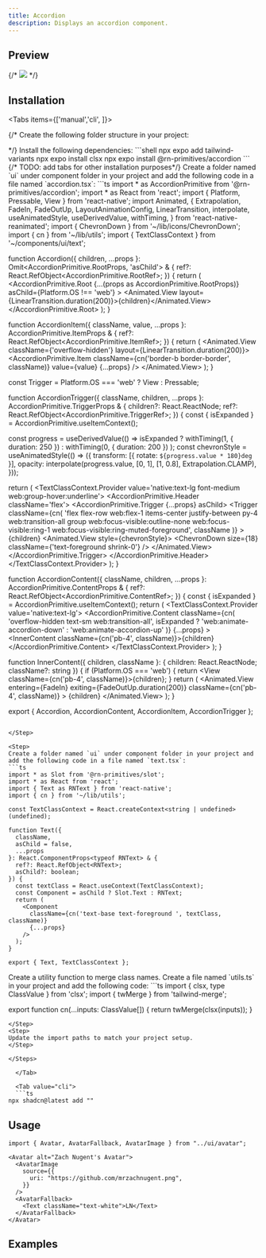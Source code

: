 ```yaml
---
title: Accordion
description: Displays an accordion component.
---
```




## Preview

{/* ![](./preview/avatar.png) */}

## Installation

<Tabs items={['manual','cli', ]}>
  <Tab value="manual">
   
<Steps>

{/* <Step>
Create the following folder structure in your project:
<Files>
  <Folder name="app" defaultOpen>
    <File name="layout.tsx" />
    <File name="page.tsx" />
  </Folder>
  <Folder name="components" defaultOpen>
  <Folder name="ui" defaultOpen>
  <File name="avatar.tsx" />
  </Folder>
    
  </Folder>
  <Folder name="lib" defaultOpen>
    <File name="utils.ts" />
  </Folder>
  <File name="package.json" />

</Files>
</Step> */}

<Step>
Install the following dependencies:
```shell
npx expo add tailwind-variants
npx expo install clsx
npx expo install @rn-primitives/accordion
```
{/* TODO: add tabs for other installation purposes*/}

</Step>
<Step>
Create a folder named `ui` under component folder in your project and add the following code in a file named `accordion.tsx`:
```ts
import * as AccordionPrimitive from '@rn-primitives/accordion';
import * as React from 'react';
import { Platform, Pressable, View } from 'react-native';
import Animated, {
  Extrapolation,
  FadeIn,
  FadeOutUp,
  LayoutAnimationConfig,
  LinearTransition,
  interpolate,
  useAnimatedStyle,
  useDerivedValue,
  withTiming,
} from 'react-native-reanimated';
import { ChevronDown } from '~/lib/icons/ChevronDown';
import { cn } from '~/lib/utils';
import { TextClassContext } from '~/components/ui/text';

function Accordion({
  children,
  ...props
}: Omit<AccordionPrimitive.RootProps, 'asChild'> & {
  ref?: React.RefObject<AccordionPrimitive.RootRef>;
}) {
  return (
    <LayoutAnimationConfig skipEntering>
      <AccordionPrimitive.Root
        {...(props as AccordionPrimitive.RootProps)}
        asChild={Platform.OS !== 'web'}
      >
        <Animated.View layout={LinearTransition.duration(200)}>{children}</Animated.View>
      </AccordionPrimitive.Root>
    </LayoutAnimationConfig>
  );
}

function AccordionItem({
  className,
  value,
  ...props
}: AccordionPrimitive.ItemProps & {
  ref?: React.RefObject<AccordionPrimitive.ItemRef>;
}) {
  return (
    <Animated.View className={'overflow-hidden'} layout={LinearTransition.duration(200)}>
      <AccordionPrimitive.Item
        className={cn('border-b border-border', className)}
        value={value}
        {...props}
      />
    </Animated.View>
  );
}

const Trigger = Platform.OS === 'web' ? View : Pressable;

function AccordionTrigger({
  className,
  children,
  ...props
}: AccordionPrimitive.TriggerProps & {
  children?: React.ReactNode;
  ref?: React.RefObject<AccordionPrimitive.TriggerRef>;
}) {
  const { isExpanded } = AccordionPrimitive.useItemContext();

  const progress = useDerivedValue(() =>
    isExpanded ? withTiming(1, { duration: 250 }) : withTiming(0, { duration: 200 })
  );
  const chevronStyle = useAnimatedStyle(() => ({
    transform: [{ rotate: `${progress.value * 180}deg` }],
    opacity: interpolate(progress.value, [0, 1], [1, 0.8], Extrapolation.CLAMP),
  }));

  return (
    <TextClassContext.Provider value='native:text-lg font-medium web:group-hover:underline'>
      <AccordionPrimitive.Header className='flex'>
        <AccordionPrimitive.Trigger {...props} asChild>
          <Trigger
            className={cn(
              'flex flex-row web:flex-1 items-center justify-between py-4 web:transition-all group web:focus-visible:outline-none web:focus-visible:ring-1 web:focus-visible:ring-muted-foreground',
              className
            )}
          >
            {children}
            <Animated.View style={chevronStyle}>
              <ChevronDown size={18} className={'text-foreground shrink-0'} />
            </Animated.View>
          </Trigger>
        </AccordionPrimitive.Trigger>
      </AccordionPrimitive.Header>
    </TextClassContext.Provider>
  );
}

function AccordionContent({
  className,
  children,
  ...props
}: AccordionPrimitive.ContentProps & {
  ref?: React.RefObject<AccordionPrimitive.ContentRef>;
}) {
  const { isExpanded } = AccordionPrimitive.useItemContext();
  return (
    <TextClassContext.Provider value='native:text-lg'>
      <AccordionPrimitive.Content
        className={cn(
          'overflow-hidden text-sm web:transition-all',
          isExpanded ? 'web:animate-accordion-down' : 'web:animate-accordion-up'
        )}
        {...props}
      >
        <InnerContent className={cn('pb-4', className)}>{children}</InnerContent>
      </AccordionPrimitive.Content>
    </TextClassContext.Provider>
  );
}

function InnerContent({ children, className }: { children: React.ReactNode; className?: string }) {
  if (Platform.OS === 'web') {
    return <View className={cn('pb-4', className)}>{children}</View>;
  }
  return (
    <Animated.View
      entering={FadeIn}
      exiting={FadeOutUp.duration(200)}
      className={cn('pb-4', className)}
    >
      {children}
    </Animated.View>
  );
}

export { Accordion, AccordionContent, AccordionItem, AccordionTrigger };

```

</Step>

<Step>
Create a folder named `ui` under component folder in your project and add the following code in a file named `text.tsx`:
```ts
import * as Slot from '@rn-primitives/slot';
import * as React from 'react';
import { Text as RNText } from 'react-native';
import { cn } from '~/lib/utils';

const TextClassContext = React.createContext<string | undefined>(undefined);

function Text({
  className,
  asChild = false,
  ...props
}: React.ComponentProps<typeof RNText> & {
  ref?: React.RefObject<RNText>;
  asChild?: boolean;
}) {
  const textClass = React.useContext(TextClassContext);
  const Component = asChild ? Slot.Text : RNText;
  return (
    <Component
      className={cn('text-base text-foreground ', textClass, className)}
      {...props}
    />
  );
}

export { Text, TextClassContext };

```
</Step>


<Step>
Create a utility function to merge class names. 
Create a file named `utils.ts` in your project and add the following code:
```ts
import { clsx, type ClassValue } from 'clsx';
import { twMerge } from 'tailwind-merge';

export function cn(...inputs: ClassValue[]) {
  return twMerge(clsx(inputs));
}
```
</Step>
<Step>
Update the import paths to match your project setup.
</Step>

</Steps>
  
  </Tab>
 
  <Tab value="cli">
  ```ts
npx shadcn@latest add ""
```
  </Tab>

</Tabs>

## Usage

```tsx
import { Avatar, AvatarFallback, AvatarImage } from "../ui/avatar";
```

```tsx
<Avatar alt="Zach Nugent's Avatar">
  <AvatarImage
    source={{
      uri: "https://github.com/mrzachnugent.png",
    }}
  />
  <AvatarFallback>
    <Text className="text-white">LN</Text>
  </AvatarFallback>
</Avatar>
```

## Examples
